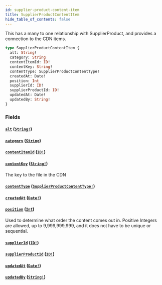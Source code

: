 ```yaml
---
id: supplier-product-content-item
title: SupplierProductContentItem
hide_table_of_contents: false
---
```



This has a many to one relationship with SupplierProduct, and provides a connection to the CDN items.

```graphql
type SupplierProductContentItem {
  alt: String!
  category: String
  contentItemId: ID!
  contentKey: String!
  contentType: SupplierProductContentType!
  createdAt: Date!
  position: Int
  supplierId: ID!
  supplierProductId: ID!
  updatedAt: Date!
  updatedBy: String!
}
```


### Fields

#### [`alt`](#) ([`String!`](/developers/supplier-apis/supply-api/graphql/reference/scalars/string))




#### [`category`](#) ([`String`](/developers/supplier-apis/supply-api/graphql/reference/scalars/string))




#### [`contentItemId`](#) ([`ID!`](/developers/supplier-apis/supply-api/graphql/reference/scalars/id))




#### [`contentKey`](#) ([`String!`](/developers/supplier-apis/supply-api/graphql/reference/scalars/string))

The key to the file in the CDN


#### [`contentType`](#) ([`SupplierProductContentType!`](/developers/supplier-apis/supply-api/graphql/reference/enums/supplier-product-content-type))




#### [`createdAt`](#) ([`Date!`](/developers/supplier-apis/supply-api/graphql/reference/scalars/date))




#### [`position`](#) ([`Int`](/developers/supplier-apis/supply-api/graphql/reference/scalars/int))

Used to determine what order the content comes out in.
Positive Integers are allowed, up to 9,999,999,999, and it does not have to be unique or sequential.


#### [`supplierId`](#) ([`ID!`](/developers/supplier-apis/supply-api/graphql/reference/scalars/id))




#### [`supplierProductId`](#) ([`ID!`](/developers/supplier-apis/supply-api/graphql/reference/scalars/id))




#### [`updatedAt`](#) ([`Date!`](/developers/supplier-apis/supply-api/graphql/reference/scalars/date))




#### [`updatedBy`](#) ([`String!`](/developers/supplier-apis/supply-api/graphql/reference/scalars/string))






